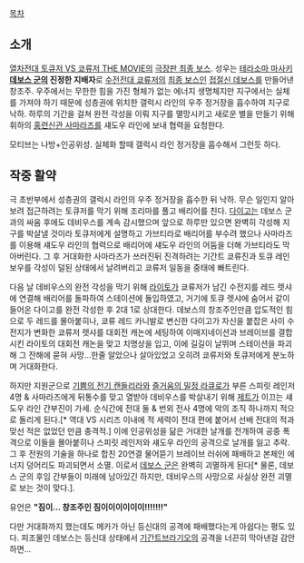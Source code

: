 [[목차]]
== 소개 ==
[[열차전대 토큐저 VS 쿄류저 THE MOVIE]]의 [[극장판 최종 보스]]. 성우는 [[테라소마 마사키]]
'''[[데보스 군]]의 진정한 지배자'''로 [[수전전대 쿄류저]]의 [[최종 보스]]인 [[접절신 데보스]]를 만들어낸 창조주.  우주에서는 무한한 힘을 가진 형체가 없는 에너지 생명체지만 지구에서는 실체를 가져야 하기 때문에 성층권에 위치한 갤럭시 라인의 우주 정거장을 흡수하여 지구로 낙하. 하루의 기간을 걸쳐 완전 각성을 이뤄 지구를 멸망시키고 새로운 별을 만들기 위해 휘하의 [[홍련신관 사마라즈]]를 섀도우 라인에 보내 협력을 요청한다.

모티브는 나방+인공위성. 실체화 할때 갤럭시 라인 정거장을 흡수해서 그런듯 하다. 

== 작중 활약 ==
극 초반부에서 성층권의 갤럭시 라인의 우주 정거장을 흡수한 뒤 낙하. 무슨 일인지 알아보려 접근하려는 토큐저를 막기 위해 조리마를 풀고 배리어를 친다. [[키류 다이고|다이고]]는 데보스 군과의 싸움 후에도 데비우스를 계속 감시했으며 앞으로 하루만 있으면 완벽히 각성해 지구를 박살낼 것이라 토큐저에게 설명하고 가브티라로 배리어를 부수려 했으나 사마라즈를 이용해 섀도우 라인의 협력으로 배리어에 섀도우 라인의 어둠을 더해 가브티라도 막아버린다. 그 후 거대화한 사마라즈가 쓰러진뒤 진격하려는 기간트 쿄류진과 토큐 레인보우를 각성이 덜된 상태에서 날려버리고 쿄류저 일동을 중태에 빠트린다.

다음 날 데비우스의 완전 각성을 막기 위해 [[라이토(열차전대 토큐저)|라이토]]가 쿄류저가 남긴 수전지를 레드 렛샤에 연결해 배리어를 돌파하여 스테이션에 돌입하였고, 거기에 토큐 렛샤에 숨어서 같이 들어온 다이고를 완전 각성한 후 2대 1로 상대한다. 데보스의 창조주인만큼 압도적인 힘으로 두 레드를 몰아붙히나, 쿄류 레드 카니발로 변신한 다이고가 자신을 붙잡은 사이 수전지가 변화한 쿄류저 렛샤를 대회전 캐논에 세팅하여 이매지네이션과 브레이브를 결합시킨 라이토의 대회전 캐논을 맞고 치명상을 입고, 이에 길길이 날뛰며 스테이션을 파괴해 그 잔해에 묻혀 사망...한줄 알았으나 살아있었고 오히려 쿄류저와 토큐저에게 분노하며 거대화한다.

하지만 지원군으로 [[기쁨의 전기 캔들리라]]와 [[즐거움의 밀정 라큐로]]가 부른 스피릿 레인저 4명 & 사마라즈에게 뒤통수를 맞고 열받아 데비우스를 박살내기 위해 [[제트(열차전대 토큐저)|제트]]가 이끄는 섀도우 라인 간부진이 가세. 순식간에 전대 둘 & 번외 전사 4명에 악의 조직 하나까지 적으로 돌리게 된다.[* 역대 VS 시리즈 이내에 적 세력이 전대 편에 붙어서 선배 전대의 적과 맞선 적은 없었던 만큼 충격적.] 이에 인공위성을 닮은 거대한 날개를 전개하여 공중 폭격으로 이들을 몰아붙히나 스피릿 레인저와 섀도우 라인의 공격으로 날개를 잃고 추락. 그 후 전원의 기술을 하나로 합친 20연결 물어뜯기 브레이브 러쉬에 패배하고 본체인 에너지 덩어리도 파괴되면서 소멸. 이로서 [[데보스 군]]은 완벽히 괴멸하게 된다[* 물론, 데보스 군의 후임 간부들이 미래에 남아있긴 하지만, 데비우스의 사망으로 사실상 완전 괴멸로 보는 것이 맞다.].

유언은 '''"짐이... 창조주인 짐이이이이이이!!!!!!!"'''

다만 거대화까지 했는데도 메카가 아닌 등신대의 공격에 패배했다는게 아쉽다는 평도 있다. 피조물인 데보스는 등신대 상태에서 [[기간트브라기오]]의 공격을 너끈히 막아낸걸 감안하면... 
 
